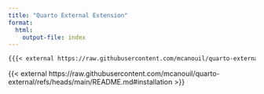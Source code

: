 ```yaml
---
title: "Quarto External Extension"
format:
  html:
    output-file: index
---
```


```markdown
{{{< external https://raw.githubusercontent.com/mcanouil/quarto-external/refs/heads/main/README.md#installation >}}}
```

{{< external https://raw.githubusercontent.com/mcanouil/quarto-external/refs/heads/main/README.md#installation >}}
